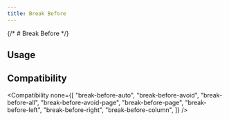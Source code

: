 ```yaml
---
title: Break Before
---
```



{/* # Break Before */}

## Usage

<Usage href="break-before" />

## Compatibility

<Compatibility
  none={[
    "break-before-auto",
    "break-before-avoid",
    "break-before-all",
    "break-before-avoid-page",
    "break-before-page",
    "break-before-left",
    "break-before-right",
    "break-before-column",
  ]}
/>
